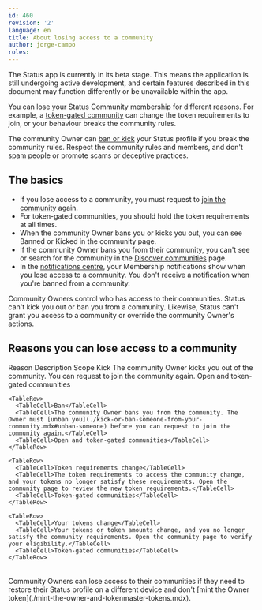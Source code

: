 ```yaml
---
id: 460
revision: '2'
language: en
title: About losing access to a community
author: jorge-campo
roles:
---
```


<Admonition type="beta" status="Status app is currently in beta stage">
  The Status app is currently in its beta stage. This means the application is still undergoing active development, and certain features described in this document may function differently or be unavailable within the app.
</Admonition>

You can lose your Status Community membership for different reasons. For example, a [token-gated community](./about-the-different-types-of-status-communities.mdx) can change the token requirements to join, or your behaviour breaks the community rules.

The community Owner can [ban or kick](./kick-or-ban-someone-from-your-community.mdx) your Status profile if you break the community rules. Respect the community rules and members, and don't spam people or promote scams or deceptive practices.

## The basics

- If you lose access to a community, you must request to [join the community](./join-a-status-community.mdx) again.
- For token-gated communities, you should hold the token requirements at all times.
- When the community Owner bans you or kicks you out, you can see <ContextTag>Banned</ContextTag> or <ContextTag>Kicked</ContextTag> in the community page.
- If the community Owner bans you from their community, you can't see or search for the community in the [Discover communities](./how-to-use-status-communities-your-quick-start-guide.mdx#discover-communities) page.
- In the [notifications centre](../profile/view-notifications-and-updates.mdx), your <ContextTag>Membership</ContextTag> notifications show when you lose access to a community. You don't receive a notification when you're banned from a community.

<Admonition type="info">
  Community Owners control who has access to their communities. Status can't kick you out or ban you from a community. Likewise, Status can't grant you access to a community or override the community Owner's actions.
</Admonition>

## Reasons you can lose access to a community

<Table>
  <TableHead>
    <TableHeader>Reason</TableHeader>
    <TableHeader>Description</TableHeader>
    <TableHeader>Scope</TableHeader>
  </TableHead>

  <TableContent>
    <TableRow>
      <TableCell>Kick</TableCell>
      <TableCell>The community Owner kicks you out of the community. You can request to join the community again.</TableCell>
      <TableCell>Open and token-gated communities</TableCell>
    </TableRow>

    <TableRow>
      <TableCell>Ban</TableCell>
      <TableCell>The community Owner bans you from the community. The Owner must [unban you](./kick-or-ban-someone-from-your-community.mdx#unban-someone) before you can request to join the community again.</TableCell>
      <TableCell>Open and token-gated communities</TableCell>
    </TableRow>

    <TableRow>
      <TableCell>Token requirements change</TableCell>
      <TableCell>The token requirements to access the community change, and your tokens no longer satisfy these requirements. Open the community page to review the new token requirements.</TableCell>
      <TableCell>Token-gated communities</TableCell>
    </TableRow>

    <TableRow>
      <TableCell>Your tokens change</TableCell>
      <TableCell>Your tokens or token amounts change, and you no longer satisfy the community requirements. Open the community page to verify your eligibility.</TableCell>
      <TableCell>Token-gated communities</TableCell>
    </TableRow>
  </TableContent>
</Table>

<Admonition type="caution">
  Community Owners can lose access to their communities if they need to restore their Status profile on a different device and don't [mint the Owner token](./mint-the-owner-and-tokenmaster-tokens.mdx).
</Admonition>
